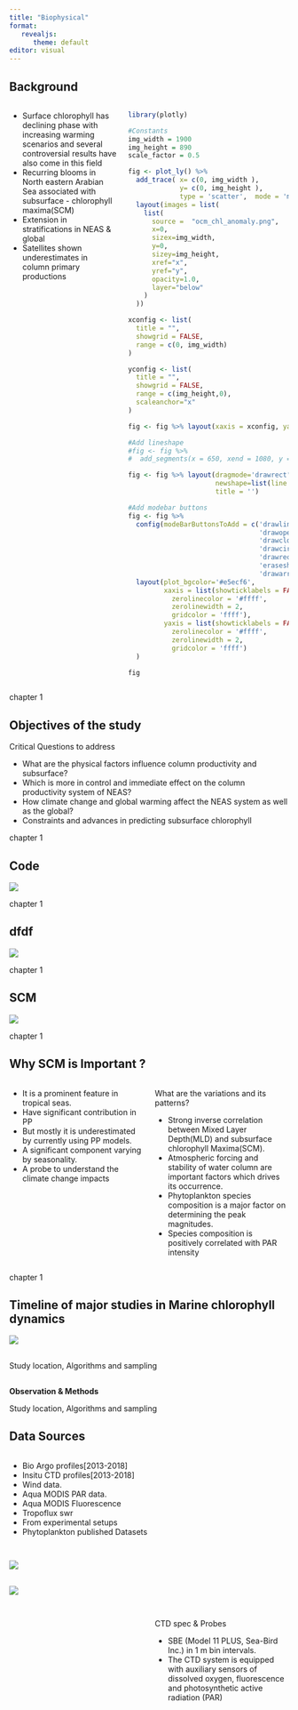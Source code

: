 ```yaml
---
title: "Biophysical"
format: 
   revealjs:
      theme: default
editor: visual
---
```


## Background

::: columns
::: {.column width="40%"}
::: incremental
::: r-fit-text
-   Surface chlorophyll has declining phase with increasing warming scenarios and several controversial results have also come in this field
-   Recurring blooms in North eastern Arabian Sea associated with subsurface - chlorophyll maxima(SCM)
-   Extension in stratifications in NEAS & global
-   Satellites shown underestimates in column primary productions
:::
:::
:::

::: {.column width="60%"}
```r
library(plotly) 

#Constants 
img_width = 1900 
img_height = 890 
scale_factor = 0.5 

fig <- plot_ly() %>% 
  add_trace( x= c(0, img_width ), 
             y= c(0, img_height ), 
             type = 'scatter',  mode = 'markers', alpha = 0)%>% 
  layout(images = list(  
    list(  
      source =  "ocm_chl_anomaly.png",  
      x=0, 
      sizex=img_width, 
      y=0, 
      sizey=img_height, 
      xref="x", 
      yref="y", 
      opacity=1.0, 
      layer="below" 
    )  
  )) 

xconfig <- list( 
  title = "", 
  showgrid = FALSE, 
  range = c(0, img_width) 
) 

yconfig <- list( 
  title = "", 
  showgrid = FALSE, 
  range = c(img_height,0), 
  scaleanchor="x" 
) 

fig <- fig %>% layout(xaxis = xconfig, yaxis = yconfig) 

#Add lineshape 
#fig <- fig %>%  
#  add_segments(x = 650, xend = 1080, y = 380, yend = 180, line = list( color = #'cyan'),inherit = FALSE, showlegend = FALSE) 

fig <- fig %>% layout(dragmode='drawrect', 
                      newshape=list(line = list(color='cyan')), 
                      title = '') 

#Add modebar buttons 
fig <- fig %>%  
  config(modeBarButtonsToAdd = c('drawline', 
                                 'drawopenpath', 
                                 'drawclosedpath', 
                                 'drawcircle', 
                                 'drawrect', 
                                 'eraseshape',
                                 'drawarrow')) %>%
  layout(plot_bgcolor='#e5ecf6',  
         xaxis = list(showticklabels = FALSE,
           zerolinecolor = '#ffff',  
           zerolinewidth = 2,  
           gridcolor = 'ffff'),  
         yaxis = list(showticklabels = FALSE,
           zerolinecolor = '#ffff',  
           zerolinewidth = 2,  
           gridcolor = 'ffff')  
  )

fig

```
:::
:::
::: footer
chapter 1
:::
## Objectives of the study
::: r-fit-text
::: incremental
Critical Questions to address

-  What are the physical factors influence column productivity and subsurface?
- Which is more in control and immediate effect on the column productivity system of NEAS?
- How climate change and global warming affect the NEAS system as well as the global?
- Constraints and advances in predicting subsurface chlorophyll 
:::
:::

::: footer
chapter 1
:::

## Code 

![](scm_schem1.png){fig-align="center"}

::: footer
chapter 1
:::

## dfdf

![](scm_schem2.png){fig-align="center"}

::: footer
chapter 1
:::


## SCM 

![](scm_schem3.png){fig-align="left"}


::: footer
chapter 1
:::


## Why SCM is Important ?
::: columns
::: {.column width=40%}
::: incremental
::: r-fit-text
- It is a prominent feature in tropical seas.
- Have  significant contribution in PP
- But mostly it is underestimated  by currently using PP models.
- A significant component varying by seasonality.
- A probe to understand the climate change impacts
:::
:::
:::
::: {.column width=40%}
What are the variations and its patterns?

::: incremental
::: r-fit-text
- Strong inverse correlation between Mixed Layer Depth(MLD) and subsurface chlorophyll Maxima(SCM).
- Atmospheric forcing  and stability of water column are important factors which drives its occurrence.
- Phytoplankton species composition is a major factor on determining the peak magnitudes.
- Species composition is positively correlated with PAR intensity   
:::
:::
:::

:::

::: footer
chapter 1
:::

## Timeline of major studies in Marine chlorophyll dynamics

![](timeline.png){fig-align="left"}


## {auto-animate=true data-background-image="observation_titile.png"}

Study location, Algorithms and sampling

## {auto-animate=true data-background-image="observation_titile.png"}

**Observation & Methods**

Study location, Algorithms and sampling

## Data Sources {data-background-image="datasources_bg.png"}

::: columns
::: {.column width="30%"}
::: incremental
::: r-fit-text
- Bio Argo profiles[2013-2018]
- Insitu CTD profiles[2013-2018]
- Wind data.
- Aqua MODIS PAR data.
- Aqua MODIS Fluorescence
- Tropoflux swr
- From experimental setups
- Phytoplankton published Datasets
:::
:::
:::
:::

##

![](bioargo1.png){fig-align="left"}

##

![](bioargo2.png){fig-align="left"}

## {data-background-image="cruisectd1.png" background-size="1390px"}

## {data-background-image="cruisectd2.png" background-size="1390px"}

::: columns
::: {.column width="50%"}
:::


::: {.column width="50%"}
::: incremental
::: r-fit-text

CTD spec & Probes

- SBE (Model 11 PLUS, Sea-Bird Inc.) in 1 m bin intervals. 
- The CTD system is equipped with auxiliary sensors of dissolved oxygen, fluorescence and photosynthetic active radiation (PAR)

:::
:::
:::
:::


